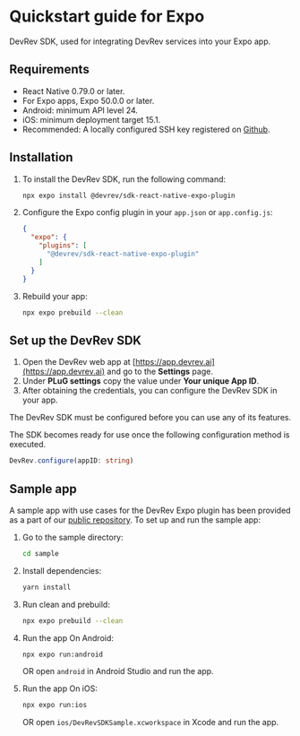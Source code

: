 
# Quickstart guide for Expo

DevRev SDK, used for integrating DevRev services into your Expo app.

## Requirements

- React Native 0.79.0 or later.
- For Expo apps, Expo 50.0.0 or later.
- Android: minimum API level 24.
- iOS: minimum deployment target 15.1.
- Recommended: A locally configured SSH key registered on [Github](https://docs.github.com/en/github/authenticating-to-github/connecting-to-github-with-ssh).

## Installation

1. To install the DevRev SDK, run the following command:
	```bash
	npx expo install @devrev/sdk-react-native-expo-plugin
	```
1. Configure the Expo config plugin in your `app.json` or `app.config.js`:
	```json
	{
	  "expo": {
	    "plugins": [
	      "@devrev/sdk-react-native-expo-plugin"
	    ]
	  }
	}
	```
1. Rebuild your app:
	```bash
	npx expo prebuild --clean
	```

## Set up the DevRev SDK

1. Open the DevRev web app at [https://app.devrev.ai](https://app.devrev.ai) and go to the **Settings** page.
2. Under **PLuG settings** copy the value under **Your unique App ID**.
3. After obtaining the credentials, you can configure the DevRev SDK in your app.

<Callout intent="warning">
The DevRev SDK must be configured before you can use any of its features.
</Callout>

The SDK becomes ready for use once the following configuration method is executed.

```typescript
DevRev.configure(appID: string)
```

## Sample app
A sample app with use cases for the DevRev Expo plugin has been provided as a part of our [public repository](https://github.com/devrev/devrev-sdk-expo). To set up and run the sample app:

1. Go to the sample directory:
	```sh
	cd sample
	```

2. Install dependencies:
	```sh
	yarn install
	```

3. Run clean and prebuild:
	```sh
	npx expo prebuild --clean
	```

4. Run the app On Android:
	```sh
	npx expo run:android
	```
	OR open `android` in Android Studio and run the app.

5. Run the app On iOS:
	```sh
	npx expo run:ios
	```
	OR open `ios/DevRevSDKSample.xcworkspace` in Xcode and run the app.
